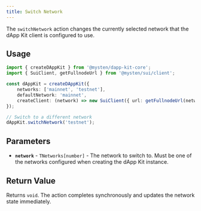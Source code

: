 ```yaml
---
title: Switch Network
---
```


The `switchNetwork` action changes the currently selected network that the dApp Kit client is
configured to use.

## Usage

```typescript
import { createDAppKit } from '@mysten/dapp-kit-core';
import { SuiClient, getFullnodeUrl } from '@mysten/sui/client';

const dAppKit = createDAppKit({
	networks: ['mainnet', 'testnet'],
	defaultNetwork: 'mainnet',
	createClient: (network) => new SuiClient({ url: getFullnodeUrl(network) }),
});

// Switch to a different network
dAppKit.switchNetwork('testnet');
```

## Parameters

- **`network`** - `TNetworks[number]` - The network to switch to. Must be one of the networks
  configured when creating the dApp Kit instance.

## Return Value

Returns `void`. The action completes synchronously and updates the network state immediately.
